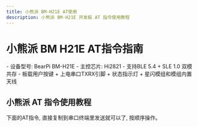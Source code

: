 ```yaml
---
title: 小熊派 BM-H21E AT使用
description: 小熊派 BM-H21E 开发板 AT 指令使用教程
---
```


# 小熊派 BM H21E AT指令指南

<Card title="设备信息" icon="information">
  - 设备型号: BearPi BM-H21E
  - 主控芯片: Hi2821
  - 支持BLE 5.4 + SLE 1.0 双模共存
  - 板载用户按键 + 上电串口TXRX引脚 + 状态指示灯 + 星闪模组和模组内置天线
</Card>

## 小熊派 AT 指令使用教程

<Aside type="note" title="提示">下面的AT指令, 直接复制到串口终端里发送就可以了, 按顺序操作。</Aside>

<Tabs>
  <TabItem label="小熊派 AT(服务端)">




  </TabItem>

  <TabItem label="小熊派 AT(客户端1)">




  </TabItem>

  <TabItem label="小熊派 AT(客户端2)">




  </TabItem>
</Tabs>
